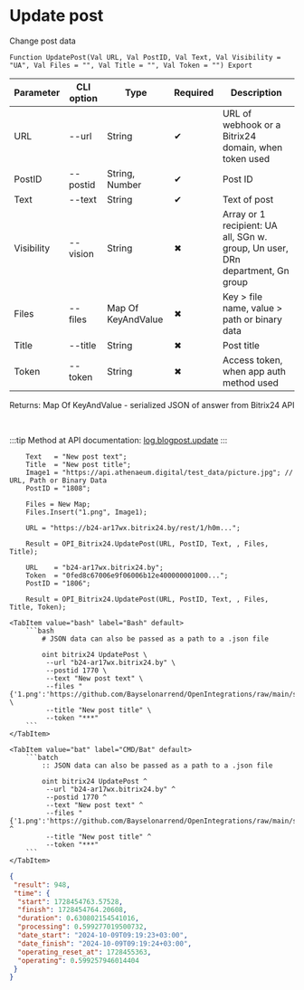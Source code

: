 ﻿---
sidebar_position: 2
---


# Update post
 Change post data



`Function UpdatePost(Val URL, Val PostID, Val Text, Val Visibility = "UA", Val Files = "", Val Title = "", Val Token = "") Export`

  | Parameter | CLI option | Type | Required | Description |
  |-|-|-|-|-|
  | URL | --url | String | &#x2714; | URL of webhook or a Bitrix24 domain, when token used |
  | PostID | --postid | String, Number | &#x2714; | Post ID |
  | Text | --text | String | &#x2714; | Text of post |
  | Visibility | --vision | String | &#x2716; | Array or 1 recipient: UA all, SGn w. group, Un user, DRn department, Gn group |
  | Files | --files | Map Of KeyAndValue | &#x2716; | Key > file name, value > path or binary data |
  | Title | --title | String | &#x2716; | Post title |
  | Token | --token | String | &#x2716; | Access token, when app auth method used |

  
  Returns:  Map Of KeyAndValue - serialized JSON of answer from Bitrix24 API

<br/>

:::tip
Method at API documentation: [log.blogpost.update](https://dev.1c-bitrix.ru/rest_help/log/log_blogpost_update.php)
:::
<br/>



```bsl title="1C:Enterprise/OneScript code example"
    Text   = "New post text";
    Title  = "New post title";
    Image1 = "https://api.athenaeum.digital/test_data/picture.jpg"; // URL, Path or Binary Data
    PostID = "1808";

    Files = New Map;
    Files.Insert("1.png", Image1);

    URL = "https://b24-ar17wx.bitrix24.by/rest/1/h0m...";

    Result = OPI_Bitrix24.UpdatePost(URL, PostID, Text, , Files, Title);

    URL    = "b24-ar17wx.bitrix24.by";
    Token  = "0fed8c67006e9f06006b12e400000001000...";
    PostID = "1806";

    Result = OPI_Bitrix24.UpdatePost(URL, PostID, Text, , Files, Title, Token);
```
 

 <Tabs>
  
    <TabItem value="bash" label="Bash" default>
        ```bash
            # JSON data can also be passed as a path to a .json file
            
            oint bitrix24 UpdatePost \
             --url "b24-ar17wx.bitrix24.by" \
             --postid 1770 \
             --text "New post text" \
             --files "{'1.png':'https://github.com/Bayselonarrend/OpenIntegrations/raw/main/service/test_data/picture.jpg'}" \
             --title "New post title" \
             --token "***"
        ```
    </TabItem>
  
    <TabItem value="bat" label="CMD/Bat" default>
        ```batch
            :: JSON data can also be passed as a path to a .json file
            
            oint bitrix24 UpdatePost ^
             --url "b24-ar17wx.bitrix24.by" ^
             --postid 1770 ^
             --text "New post text" ^
             --files "{'1.png':'https://github.com/Bayselonarrend/OpenIntegrations/raw/main/service/test_data/picture.jpg'}" ^
             --title "New post title" ^
             --token "***"
        ```
    </TabItem>
</Tabs>


```json title="Result"
{
 "result": 948,
 "time": {
  "start": 1728454763.57528,
  "finish": 1728454764.20608,
  "duration": 0.630802154541016,
  "processing": 0.599277019500732,
  "date_start": "2024-10-09T09:19:23+03:00",
  "date_finish": "2024-10-09T09:19:24+03:00",
  "operating_reset_at": 1728455363,
  "operating": 0.599257946014404
 }
}
```

